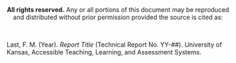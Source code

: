 <center>**All rights reserved.** Any or all portions of this document may be reproduced and distributed without prior permission provided the source is cited as:</center></br>

<p class="hangingindent">
Last, F. M. (Year). *Report Title* (Technical Report No. YY-##). University of Kansas, Accessible Teaching, Learning, and Assessment Systems.
</p>
